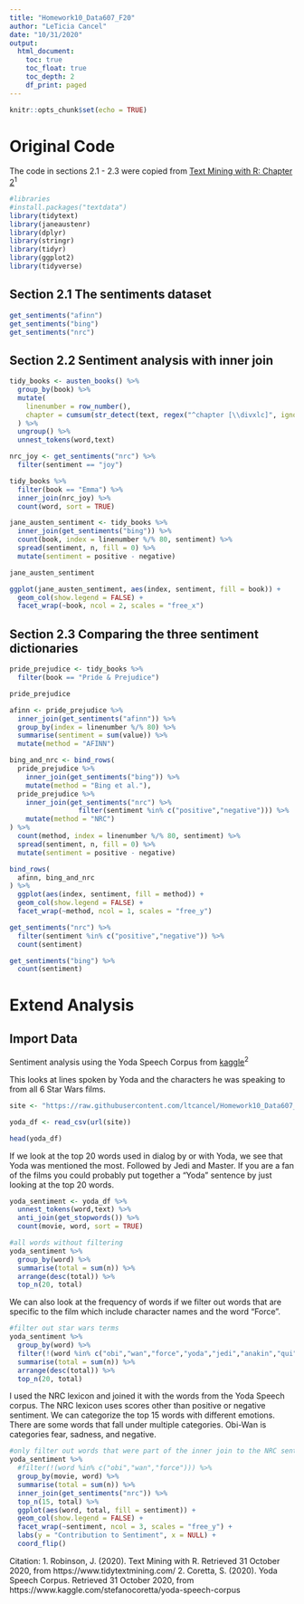 ```yaml
---
title: "Homework10_Data607_F20"
author: "LeTicia Cancel"
date: "10/31/2020"
output: 
  html_document:
    toc: true
    toc_float: true
    toc_depth: 2
    df_print: paged
---
```


```r
knitr::opts_chunk$set(echo = TRUE)
```

# Original Code

The code in sections 2.1 - 2.3 were copied from [Text Mining with R: Chapter 2](https://www.tidytextmining.com/sentiment.html)^1^

```r
#libraries
#install.packages("textdata")
library(tidytext)
library(janeaustenr)
library(dplyr)
library(stringr)
library(tidyr)
library(ggplot2)
library(tidyverse)
```
## Section 2.1 The sentiments dataset
```r
get_sentiments("afinn")
get_sentiments("bing")
get_sentiments("nrc")
```


## Section 2.2 Sentiment analysis with inner join
```r
tidy_books <- austen_books() %>%
  group_by(book) %>%
  mutate(
    linenumber = row_number(),
    chapter = cumsum(str_detect(text, regex("^chapter [\\divxlc]", ignore_case = TRUE)))
  ) %>%
  ungroup() %>%
  unnest_tokens(word,text)

nrc_joy <- get_sentiments("nrc") %>%
  filter(sentiment == "joy")

tidy_books %>%
  filter(book == "Emma") %>%
  inner_join(nrc_joy) %>%
  count(word, sort = TRUE)

jane_austen_sentiment <- tidy_books %>%
  inner_join(get_sentiments("bing")) %>%
  count(book, index = linenumber %/% 80, sentiment) %>%
  spread(sentiment, n, fill = 0) %>%
  mutate(sentiment = positive - negative)

jane_austen_sentiment

ggplot(jane_austen_sentiment, aes(index, sentiment, fill = book)) +
  geom_col(show.legend = FALSE) +
  facet_wrap(~book, ncol = 2, scales = "free_x")
```


## Section 2.3 Comparing the three sentiment dictionaries
```r
pride_prejudice <- tidy_books %>%
  filter(book == "Pride & Prejudice")

pride_prejudice

afinn <- pride_prejudice %>%
  inner_join(get_sentiments("afinn")) %>%
  group_by(index = linenumber %/% 80) %>%
  summarise(sentiment = sum(value)) %>%
  mutate(method = "AFINN")

bing_and_nrc <- bind_rows(
  pride_prejudice %>%
    inner_join(get_sentiments("bing")) %>%
    mutate(method = "Bing et al."),
  pride_prejudice %>%
    inner_join(get_sentiments("nrc") %>%
                 filter(sentiment %in% c("positive","negative"))) %>%
    mutate(method = "NRC")
) %>%
  count(method, index = linenumber %/% 80, sentiment) %>%
  spread(sentiment, n, fill = 0) %>%
  mutate(sentiment = positive - negative)

bind_rows(
  afinn, bing_and_nrc
) %>%
  ggplot(aes(index, sentiment, fill = method)) +
  geom_col(show.legend = FALSE) +
  facet_wrap(~method, ncol = 1, scales = "free_y")

get_sentiments("nrc") %>%
  filter(sentiment %in% c("positive","negative")) %>%
  count(sentiment)

get_sentiments("bing") %>%
  count(sentiment)
```

# Extend Analysis

## Import Data

Sentiment analysis using the Yoda Speech Corpus from [kaggle](https://www.kaggle.com/stefanocoretta/yoda-speech-corpus)^2^ 

This looks at lines spoken by Yoda and the characters he was speaking to from all 6 Star Wars films.
```r
site <- "https://raw.githubusercontent.com/ltcancel/Homework10_Data607_F20/main/yoda-corpus.csv"

yoda_df <- read_csv(url(site))

head(yoda_df)
```

If we look at the top 20 words used in dialog by or with Yoda, we see that Yoda was mentioned the most. Followed by Jedi and Master. If you are a fan of the films you could probably put together a "Yoda" sentence by just looking at the top 20 words. 
```r
yoda_sentiment <- yoda_df %>%
  unnest_tokens(word,text) %>%
  anti_join(get_stopwords()) %>%
  count(movie, word, sort = TRUE) 

#all words without filtering
yoda_sentiment %>%
  group_by(word) %>%
  summarise(total = sum(n)) %>%
  arrange(desc(total)) %>%
  top_n(20, total)

```
We can also look at the frequency of words if we filter out words that are specific to the film which include character names and the word "Force".
```r
#filter out star wars terms
yoda_sentiment %>%
  group_by(word) %>%
  filter(!(word %in% c("obi","wan","force","yoda","jedi","anakin","qui","gon","sith","palpatine","luke"))) %>%
  summarise(total = sum(n)) %>%
  arrange(desc(total)) %>%
  top_n(20, total)
```

I used the NRC lexicon and joined it with the words from the Yoda Speech corpus. The NRC lexicon uses scores other than positive or negative sentiment. We can categorize the top 15 words with different emotions. There are some words that fall under multiple categories. Obi-Wan is categories fear, sadness, and negative.
```r
#only filter out words that were part of the inner join to the NRC sentiment
yoda_sentiment %>%
  #filter(!(word %in% c("obi","wan","force"))) %>%
  group_by(movie, word) %>%
  summarise(total = sum(n)) %>%
  inner_join(get_sentiments("nrc")) %>%
  top_n(15, total) %>%
  ggplot(aes(word, total, fill = sentiment)) +
  geom_col(show.legend = FALSE) +
  facet_wrap(~sentiment, ncol = 3, scales = "free_y") + 
  labs(y = "Contribution to Sentiment", x = NULL) +
  coord_flip()
```


Citation: 
1. Robinson, J. (2020). Text Mining with R. Retrieved 31 October 2020, from https://www.tidytextmining.com/
2. Coretta, S. (2020). Yoda Speech Corpus. Retrieved 31 October 2020, from https://www.kaggle.com/stefanocoretta/yoda-speech-corpus